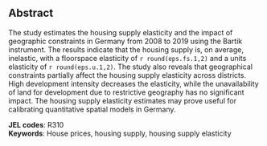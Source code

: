 ## Abstract {.unnumbered}

<!-- \begin{footnotesize} -->
The study estimates the housing supply elasticity and the impact of geographic constraints in Germany from 2008 to 2019 using the Bartik instrument. The results indicate that the housing supply is, on average, inelastic, with a floorspace elasticity of `r round(eps.fs.1,2)` and a units elasticity of `r round(eps.u.1,2)`. The study also reveals that geographical constraints partially affect the housing supply elasticity across districts. High development intensity decreases the elasticity, while the unavailability of land for development due to restrictive geography has no significant impact. The housing supply elasticity estimates may prove useful for calibrating quantitative spatial models in Germany.
<!-- \end{footnotesize} -->

**JEL codes**: R310\
**Keywords**: House prices, housing supply, housing supply elasticity

```{=tex}
\blfootnote{A similar version of this chapter has been published as \textit{Beze, E. (2023). Geographic Constraints and the Housing Supply Elasticity in Germany. Ruhr Economic Papers \#1003.} http://dx.doi.org/10.4419/96973169.}
```

```{=tex}
\pagenumbering{gobble} % Remove page number
```